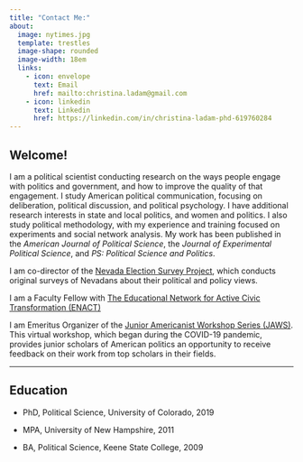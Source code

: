 ```yaml
---
title: "Contact Me:"
about: 
  image: nytimes.jpg
  template: trestles
  image-shape: rounded
  image-width: 18em
  links:
    - icon: envelope
      text: Email
      href: mailto:christina.ladam@gmail.com
    - icon: linkedin
      text: Linkedin
      href: https://linkedin.com/in/christina-ladam-phd-619760284
---
```


## **Welcome!**

I am a political scientist conducting research on the ways people engage with politics and government, and how to improve the quality of that engagement. I study American political communication, focusing on deliberation, political discussion, and political psychology. I have additional research interests in state and local politics, and women and politics. I also study political methodology, with my experience and training focused on experiments and social network analysis. My work has been published in the *American Journal of Political Science*, the *Journal of Experimental Political Science*, and *PS: Political Science and Politics*.

I am co-director of the [Nevada Election Survey Project](nvelectionsurvey.com), which conducts original surveys of Nevadans about their political and policy views.

I am a Faculty Fellow with [The Educational Network for Active Civic Transformation (ENACT)](https://www.brandeis.edu/enact/index.html)

I am Emeritus Organizer of the [Junior Americanist Workshop Series (JAWS)](https://jawspolisci.network/). This virtual workshop, which began during the COVID-19 pandemic, provides junior scholars of American politics an opportunity to receive feedback on their work from top scholars in their fields.

------------------------------------------------------------------------

## **Education**

-   PhD, Political Science, University of Colorado, 2019

-   MPA, University of New Hampshire, 2011

-   BA, Political Science, Keene State College, 2009
